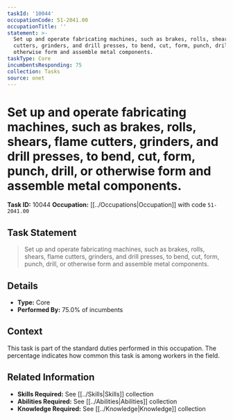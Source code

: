 ```yaml
---
taskId: '10044'
occupationCode: 51-2041.00
occupationTitle: ''
statement: >-
  Set up and operate fabricating machines, such as brakes, rolls, shears, flame
  cutters, grinders, and drill presses, to bend, cut, form, punch, drill, or
  otherwise form and assemble metal components.
taskType: Core
incumbentsResponding: 75
collection: Tasks
source: onet
---
```

# Set up and operate fabricating machines, such as brakes, rolls, shears, flame cutters, grinders, and drill presses, to bend, cut, form, punch, drill, or otherwise form and assemble metal components.

**Task ID:** 10044
**Occupation:** [[../Occupations|Occupation]] with code `51-2041.00`

## Task Statement

> Set up and operate fabricating machines, such as brakes, rolls, shears, flame cutters, grinders, and drill presses, to bend, cut, form, punch, drill, or otherwise form and assemble metal components.

## Details

- **Type:** Core
- **Performed By:** 75.0% of incumbents

## Context

This task is part of the standard duties performed in this occupation. The percentage indicates how common this task is among workers in the field.

## Related Information

- **Skills Required:** See [[../Skills|Skills]] collection
- **Abilities Required:** See [[../Abilities|Abilities]] collection
- **Knowledge Required:** See [[../Knowledge|Knowledge]] collection
